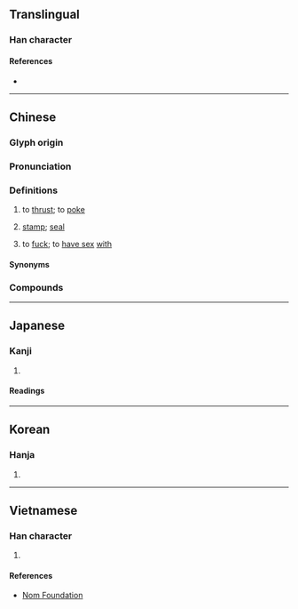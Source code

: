 {{character info}}
==Translingual==

===Han character===
{{Han char|rn=62|rad=戈|as=14|sn=18|four=13250|canj=SGI|ids=⿰翟戈}}

====References====
* {{Han ref|kx=0414.240|dkj=11684|dj=0758.150|hdz=21414.040|uh=6233|ud=25139|bh=C257|bd=49751}}

----

==Chinese==
{{zh-forms|ss=⿰出戈}}

===Glyph origin===
{{Han etym}}

===Pronunciation===
{{zh-pron
|m=chuō
|m-s=
|c=coek3,cok3,zoek3
|c-t=
|g=
|h=pfs=
|j=
|mb=
|md=
|mn=chhok
|mn-t=
|w=4tshoq
|x=
|oc=y
|cat=v,n
}}

===Definitions===
{{zh-hanzi}}

# to [[thrust]]; to [[poke]]
#: {{zh-x|我 戳 傷 了 手。|I got my hand stabbed.}}
# [[stamp]]; [[seal]]
#: {{zh-co|蓋 戳子{zi}|to affix a seal}}
# {{lb|zh|dialectal}} to [[fuck]]; to [[have sex]] [[with]]

====Synonyms====
{{zh-dial}}
{{zh-dial|肏}}

===Compounds===
{{zh-der|戳事|戳兒|戳印|戳子|戳得住|戳燈|戳短拳|戳破|戳穿|戳紗|戳肺管子|戳脊梁骨|戳舌|戳記|指指戳戳|郵戳|長戳}}

----

==Japanese==

===Kanji===
{{ja-kanji|grade=|rs=戈14}}

# {{rfdef|ja|sort=戈14}}

====Readings====
{{ja-readings
|goon=たく
|kanon=たく
|kun=さす, つく}}

----

==Korean==

===Hanja===
{{ko-hanja|hangeul=착|eumhun=|rv=chak|mr=ch'ak|y=chak}}

# {{rfdef|ko|sort=戈14}}

----

==Vietnamese==

===Han character===
{{vi-readings|rs=戈14|reading=chạc, trộ}}

# {{rfdef|vi|sort=戈14}}

====References====
* [http://nomfoundation.org/common/nom_details.php?codepoint=6233 Nom Foundation]